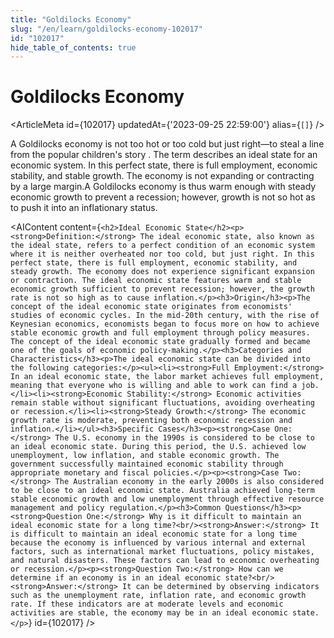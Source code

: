 ```yaml
---
title: "Goldilocks Economy"
slug: "/en/learn/goldilocks-economy-102017"
id: "102017"
hide_table_of_contents: true
---
```



# Goldilocks Economy

<ArticleMeta id={102017} updatedAt={'2023-09-25 22:59:00'} alias={`[]`} />
<div className='border-solid border-b border-t-0 my-4 border-[var(--ifm-color-gray-300)]' />

A Goldilocks economy is not too hot or too cold but just right—to steal a line from the popular children's story . The term describes an ideal state for an economic system. In this perfect state, there is full employment, economic stability, and stable growth. The economy is not expanding or contracting by a large margin.A Goldilocks economy is thus warm enough with steady economic growth to prevent a recession; however, growth is not so hot as to push it into an inflationary status.

<AIContent content={`<h2>Ideal Economic State</h2><p><strong>Definition:</strong> The ideal economic state, also known as the ideal state, refers to a perfect condition of an economic system where it is neither overheated nor too cold, but just right. In this perfect state, there is full employment, economic stability, and steady growth. The economy does not experience significant expansion or contraction. The ideal economic state features warm and stable economic growth sufficient to prevent recession; however, the growth rate is not so high as to cause inflation.</p><h3>Origin</h3><p>The concept of the ideal economic state originates from economists' studies of economic cycles. In the mid-20th century, with the rise of Keynesian economics, economists began to focus more on how to achieve stable economic growth and full employment through policy measures. The concept of the ideal economic state gradually formed and became one of the goals of economic policy-making.</p><h3>Categories and Characteristics</h3><p>The ideal economic state can be divided into the following categories:</p><ul><li><strong>Full Employment:</strong> In an ideal economic state, the labor market achieves full employment, meaning that everyone who is willing and able to work can find a job.</li><li><strong>Economic Stability:</strong> Economic activities remain stable without significant fluctuations, avoiding overheating or recession.</li><li><strong>Steady Growth:</strong> The economic growth rate is moderate, preventing both economic recession and inflation.</li></ul><h3>Specific Cases</h3><p><strong>Case One:</strong> The U.S. economy in the 1990s is considered to be close to an ideal economic state. During this period, the U.S. achieved low unemployment, low inflation, and stable economic growth. The government successfully maintained economic stability through appropriate monetary and fiscal policies.</p><p><strong>Case Two:</strong> The Australian economy in the early 2000s is also considered to be close to an ideal economic state. Australia achieved long-term stable economic growth and low unemployment through effective resource management and policy regulation.</p><h3>Common Questions</h3><p><strong>Question One:</strong> Why is it difficult to maintain an ideal economic state for a long time?<br/><strong>Answer:</strong> It is difficult to maintain an ideal economic state for a long time because the economy is influenced by various internal and external factors, such as international market fluctuations, policy mistakes, and natural disasters. These factors can lead to economic overheating or recession.</p><p><strong>Question Two:</strong> How can we determine if an economy is in an ideal economic state?<br/><strong>Answer:</strong> It can be determined by observing indicators such as the unemployment rate, inflation rate, and economic growth rate. If these indicators are at moderate levels and economic activities are stable, the economy may be in an ideal economic state.</p>`} id={102017} />
